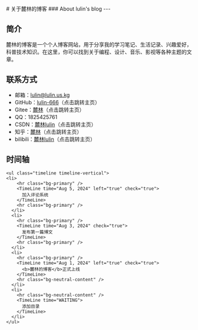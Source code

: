 
<BaseLayout PageID="about">
  <BaseCard title="about">
# 关于麓林的博客
### About lulin's blog
---

## 简介

麓林的博客是一个个人博客网站，用于分享我的学习笔记、生活记录、兴趣爱好，科普技术知识。在这里，你可以找到关于编程、设计、音乐、影视等各种主题的文章。

## 联系方式

- 邮箱：[lulin@lulin.us.kg](mailto:lulin@lulin.us.kg)
- GitHub：[lulin-666](https://github.com/lulin-666)（点击跳转主页）
- Gitee：[麓林](https://gitee.com/lushline)（点击跳转主页）
- QQ：1825425761
- CSDN：[麓林lulin](https://blog.csdn.net/Lushline)（点击跳转主页）
- 知乎：[麓林](https://www.zhihu.com/people/Lushline)（点击跳转主页）
- bilibili：[麓林lulin](https://space.bilibili.com/3493297762863803)（点击跳转主页）

## 时间轴

    <ul class="timeline timeline-vertical">
    <li>
        <hr class="bg-primary" />
        <TimeLine time="Aug 5, 2024" left="true" check="true">
          加入评论系统
        </TimeLine>
        <hr class="bg-primary" />
      </li>
      <li>
        <hr class="bg-primary" />
        <TimeLine time="Aug 3, 2024" check="true">
          发布第一篇博文
        </TimeLine>
        <hr class="bg-primary" />
      </li>
      <li>
        <hr class="bg-primary" />
        <TimeLine time="Aug 1, 2024" left="true" check="true">
          <b>麓林的博客</b>正式上线
        </TimeLine>
        <hr class="bg-neutral-content" />
      </li>
      <li>
        <hr class="bg-neutral-content" />
        <TimeLine time="WAITING">
          添加目录
        </TimeLine>
      </li>
    </ul>

  </BaseCard>
</BaseLayout>
